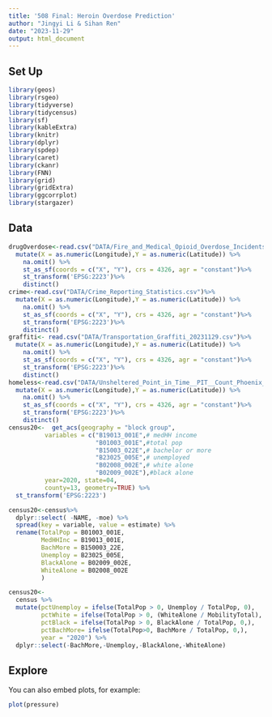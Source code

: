 ---
title: '508 Final: Heroin Overdose Prediction'
author: "Jingyi Li & Sihan Ren"
date: "2023-11-29"
output: html_document
---

## Set Up

```{r setup, include=FALSE}
library(geos)
library(rsgeo)
library(tidyverse)
library(tidycensus)
library(sf)
library(kableExtra)
library(knitr)
library(dplyr)
library(spdep)
library(caret)
library(ckanr)
library(FNN)
library(grid)
library(gridExtra)
library(ggcorrplot)
library(stargazer)
```

## Data

```{r cars}
drugOverdose<-read.csv("DATA/Fire_and_Medical_Opioid_Overdose_Incidents.csv")%>%
  mutate(X = as.numeric(Longitude),Y = as.numeric(Latitude)) %>% 
    na.omit() %>%
    st_as_sf(coords = c("X", "Y"), crs = 4326, agr = "constant")%>%
    st_transform('EPSG:2223')%>%
    distinct()
crime<-read.csv("DATA/Crime_Reporting_Statistics.csv")%>%
  mutate(X = as.numeric(Longitude),Y = as.numeric(Latitude)) %>% 
    na.omit() %>%
    st_as_sf(coords = c("X", "Y"), crs = 4326, agr = "constant")%>%
    st_transform('EPSG:2223')%>%
    distinct()
graffiti<- read.csv("DATA/Transportation_Graffiti_20231129.csv")%>%
  mutate(X = as.numeric(Longitude),Y = as.numeric(Latitude)) %>% 
    na.omit() %>%
    st_as_sf(coords = c("X", "Y"), crs = 4326, agr = "constant")%>%
    st_transform('EPSG:2223')%>%
    distinct()
homeless<-read.csv("DATA/Unsheltered_Point_in_Time__PIT__Count_Phoenix_Metro_Area_20231129.csv")%>%
  mutate(X = as.numeric(Longitude),Y = as.numeric(Latitude)) %>% 
    na.omit() %>%
    st_as_sf(coords = c("X", "Y"), crs = 4326, agr = "constant")%>%
    st_transform('EPSG:2223')%>%
    distinct()
census20<-  get_acs(geography = "block group",
          variables = c("B19013_001E",# medHH income
                        "B01003_001E",#total pop
                        "B15003_022E",# bachelor or more
                        "B23025_005E",# unemployed
                        "B02008_002E",# white alone
                        "B02009_002E"),#black alone
          year=2020, state=04,
          county=13, geometry=TRUE) %>% 
  st_transform('EPSG:2223')

census20<-census%>%
  dplyr::select( -NAME, -moe) %>%
  spread(key = variable, value = estimate) %>%
  rename(TotalPop = B01003_001E, 
         MedHHInc = B19013_001E, 
         BachMore = B150003_22E,
         Unemploy = B23025_005E,
         BlackAlone = B02009_002E,
         WhiteAlone = B02008_002E
         )

census20<- 
  census %>%
  mutate(pctUnemploy = ifelse(TotalPop > 0, Unemploy / TotalPop, 0),
         pctWhite = ifelse(TotalPop > 0, (WhiteAlone / MobilityTotal), 0),
         pctBlack = ifelse(TotalPop > 0, BlackAlone / TotalPop, 0,),
         pctBachMore= ifelse(TotalPop>0, BachMore / TotalPop, 0,),
         year = "2020") %>%
  dplyr::select(-BachMore,-Unemploy,-BlackAlone,-WhiteAlone)
```

## Explore

You can also embed plots, for example:

```{r pressure, echo=FALSE}
plot(pressure)
```

